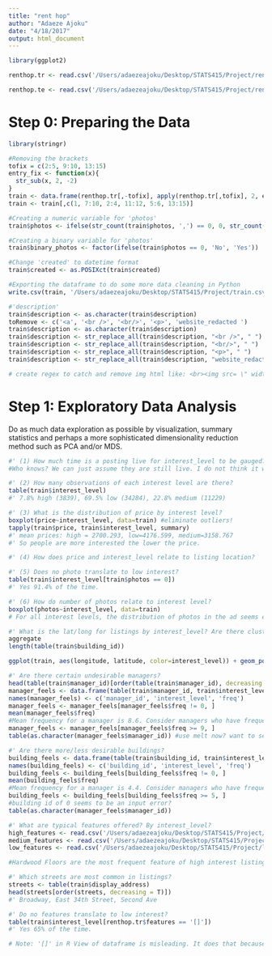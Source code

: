 ```yaml
---
title: "rent hop"
author: "Adaeze Ajoku"
date: "4/18/2017"
output: html_document
---
```


```r
library(ggplot2)
```

```r
renthop.tr <- read.csv('/Users/adaezeajoku/Desktop/STATS415/Project/renthop_tr.csv')

renthop.te <- read.csv('/Users/adaezeajoku/Desktop/STATS415/Project/renthop_te.csv')
```

# Step 0: Preparing the Data
```r
library(stringr)

#Removing the brackets
tofix = c(2:5, 9:10, 13:15)
entry_fix <- function(x){
  str_sub(x, 2, -2)
}
train <- data.frame(renthop.tr[,-tofix], apply(renthop.tr[,tofix], 2, entry_fix))
train <- train[,c(1, 7:10, 2:4, 11:12, 5:6, 13:15)]

#Creating a numeric variable for 'photos'
train$photos <- ifelse(str_count(train$photos, ',') == 0, 0, str_count(train$photos, ',') + 1)

#Creating a binary variable for 'photos'
train$binary_photos <- factor(ifelse(train$photos == 0, 'No', 'Yes'))

#Change 'created' to datetime format
train$created <- as.POSIXct(train$created)

#Exporting the dataframe to do some more data cleaning in Python
write.csv(train, '/Users/adaezeajoku/Desktop/STATS415/Project/train.csv')

#'description'
train$description <- as.character(train$description)
toRemove <- c('<a', '<br />', '<br/>', '<p>', 'website_redacted ')
train$description <- as.character(train$description)
train$description <- str_replace_all(train$description, "<br />", " ")
train$description <- str_replace_all(train$description, "<br/>", " ")
train$description <- str_replace_all(train$description, "<p>", " ")
train$description <- str_replace_all(train$description, "website_redacted ", "")

# create regex to catch and remove img html like: <br><img src= \" width=\"1\" height=\"1\" /><ul><li><a target=_blank href= Robert Dillon for more information</a> </li><li><a target=_blank href= full listing information on elliman.com</a> </li></ul></p>

```

# Step 1: Exploratory Data Analysis
Do as much data exploration as possible by visualization, summary statistics and perhaps a more sophisticated dimensionality reduction method such as PCA and/or MDS. 

```r
#' (1) How much time is a posting live for interest_level to be gauged? 1 week? Are they still live?
#Who knows? We can just assume they are still live. I do not think it will change our analysis or outcome.

#' (2) How many observations of each interest level are there?
table(train$interest_level)
#' 7.8% high (3839), 69.5% low (34284), 22.8% medium (11229)

#' (3) What is the distribution of price by interest level?
boxplot(price~interest_level, data=train) #eliminate outliers!
tapply(train$price, train$interest_level, summary)
#' mean prices: high = 2700.293, low=4176.599, medium=3158.767
#' So people are more interested the lower the price.

#' (4) How does price and interest_level relate to listing location?

#' (5) Does no photo translate to low interest?
table(train$interest_level[train$photos == 0])
#' Yes 91.4% of the time.

#' (6) How do number of photos relate to interest level?
boxplot(photos~interest_level, data=train)
# For all interest levels, the distribution of photos in the ad seems equal. So perhaps having photo be a binary variable is a better option?

#' What is the lat/long for listings by interest_level? Are there clusters of regions by interest_level?
aggregate
length(table(train$building_id))

ggplot(train, aes(longitude, latitude, color=interest_level)) + geom_point() + geom_jitter(width=1)

#' Are there certain undesirable managers?
head(table(train$manager_id)[order(table(train$manager_id), decreasing = T)])
manager_feels <- data.frame(table(train$manager_id, train$interest_level))
names(manager_feels) <- c('manager_id', 'interest_level', 'freq')
manager_feels <- manager_feels[manager_feels$freq != 0, ]
mean(manager_feels$freq)
#Mean frequency for a manager is 8.6. Consider managers who have frequencies of 9 or greater.
manager_feels <- manager_feels[manager_feels$freq >= 9, ]
table(as.character(manager_feels$manager_id)) #use melt now? want to see how many frequency for each interest_level by manager_id.

#' Are there more/less desirable buildings?
building_feels <- data.frame(table(train$building_id, train$interest_level))
names(building_feels) <- c('building_id', 'interest_level', 'freq')
building_feels <- building_feels[building_feels$freq != 0, ]
mean(building_feels$freq)
#Mean frequency for a manager is 4.4. Consider managers who have frequencies of 5 or greater.
building_feels <- building_feels[building_feels$freq >= 5, ]
#building id of 0 seems to be an input error?
table(as.character(manager_feels$manager_id))

#' What are typical features offered? By interest_level?
high_features <- read.csv('/Users/adaezeajoku/Desktop/STATS415/Project/high_features.csv')
medium_features <- read.csv('/Users/adaezeajoku/Desktop/STATS415/Project/medium_features.csv')
low_features <- read.csv('/Users/adaezeajoku/Desktop/STATS415/Project/low_features.csv')

#Hardwood Floors are the most frequent feature of high interest listings occurring 1986 times. Assuming the feature does not occur multiple times in the same listing that comprises, 51.7% of high interest listing.

#' Which streets are most common in listings?
streets <- table(train$display_address)
head(streets[order(streets, decreasing = T)])
#' Broadway, East 34th Street, Second Ave

#' Do no features translate to low interest?
table(train$interest_level[renthop.tr$features == '[]'])
#' Yes 65% of the time.

# Note: '[]' in R View of dataframe is misleading. It does that because entry is too long to display.
```

